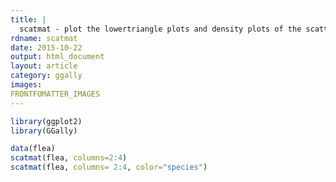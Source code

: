 ```yaml
---
title: |
  scatmat - plot the lowertriangle plots and density plots of the scatter plot matrix.
rdname: scatmat
date: 2015-10-22
output: html_document
layout: article
category: ggally
images:
FRONTFOMATTER_IMAGES
---
```


```r
library(ggplot2)
library(GGally)
```

```r

data(flea)
scatmat(flea, columns=2:4)
scatmat(flea, columns= 2:4, color="species")



```